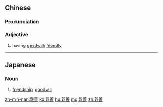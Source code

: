 {{also|亲善}}
==Chinese==
{{zh-forms|s=亲善}}

===Pronunciation===
{{zh-pron
|m=qīnshàn
|c=can1 sin6
|mn=chhin-siān
|cat=a
}}

===Adjective===
{{zh-adj}}

# having [[goodwill]]; [[friendly]] {{gloss|of relations between countries}}

----

==Japanese==
{{ja-kanjitab|しん|ぜん|yomi=o}}

===Noun===
{{ja-noun|しんぜん}}

# [[friendship]], [[goodwill]]

[[zh-min-nan:親善]]
[[ko:親善]]
[[hu:親善]]
[[mg:親善]]
[[zh:親善]]